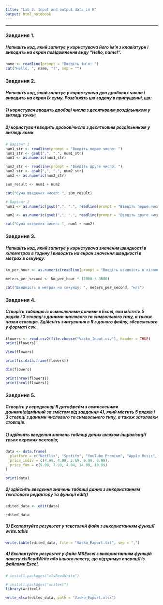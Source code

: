 ---
title: "Lab 2. Input and output data in R"
output: html_notebook
---

------------------------------------------------------------------------

### **Завдання 1.**

##### Напишіть код, який запитує у користувача його ім'я з клавіатури і виводить на екран повідомлення виду "Hello, name!".

```{r}
name <- readline(prompt = "Введіть ім'я: ")
cat("Hello, ", name, "!", sep = "")
```

### **Завдання 2.**

##### Напишіть код, який запитує у користувача два дробових числа і виводить на екран їх суму. Розв'яжіть цю задачу в припущенні, що:

##### 1) користувач вводить дробові числа з десятковим роздільником у вигляді точки;

##### 2) користувач вводить дробовічисла з десятковим роздільником у вигляді коми

```{r}
# Варіант 1
num1_str <- readline(prompt = "Введіть перше число: ")
num1_str <- gsub(",", ".", num1_str)
num1 <- as.numeric(num1_str)

num2_str <- readline(prompt = "Введіть друге число: ")
num2_str <- gsub(",", ".", num2_str)
num2 <- as.numeric(num2_str)

sum_result <- num1 + num2

cat("Сума введених чисел: ", sum_result)

```

```{r}
# Варіант 2
num1 <- as.numeric(gsub(",", ".", readline(prompt = "Введіть перше число: ")))

num2 <- as.numeric(gsub(",", ".", readline(prompt = "Введіть друге число: ")))

cat("Сума введених чисел: ", num1 + num2)
```

### **Завдання 3.**

##### Напишіть код, який запитує у користувача значення швидкості в кілометрах в годину і виводить на екран значення швидкості в метрах в секунду.

```{r}
km_per_hour <- as.numeric(readline(prompt = "Введіть швидкість в кілометрах на годину: "))

meters_per_second <- km_per_hour * (1000 / 3600)

cat("Швидкість в метрах на секунду: ", meters_per_second, "м/с")
```

### **Завдання 4.**

##### Створіть таблицю із осмисленими даними в Excel, яка містить 5 рядків і 3 стовпці з даними числового та символьного типу, а також назви стовпців. Здійсніть зчитування в R з даного файлу, збереженого у форматі csv.

```{r}
flowers <- read.csv2(file.choose("Vasko_Input.csv"), header = TRUE)
print(flowers)
```

```{r}
View(flowers)
```

```{r}
print(is.data.frame(flowers))
```

```{r}
dim(flowers)
```

```{r}
print(nrow(flowers))
print(ncol(flowers))
```

### **Завдання 5.**

##### Створіть у середовищі R датафрейм з осмисленими даними(відмінний за змістом від завдання 4), який містить 5 рядків і 3 стовпці з даними числового та символьного типу, а також заголовки стовпців.

##### 1) здійсніть введення значень таблиці даних шляхом ініціалізації трьох окремих векторів;

```{r}
data <- data.frame(
  platform = c("Netflix", "Spotify", "YouTube Premium", "Apple Music", "Megogo"),
  price_indiv = c(4.99, 4.99, 2.69, 9.99, 6.99),
  price_fam = c(9.99, 7.99, 4.04, 14.99, 10.99)
)

print(data)
```

##### 2) здійсніть введення значень таблиці даних з використанням текстового редактору та функції edit()

```{r}
edited_data <- edit(data)
```

```{r}
edited_data
```

##### 3) Експортуйте результат у текстовий файл з використанням функції write.table

```{r}
write.table(edited_data, file = "Vasko_Export.txt", sep = ",")
```

##### 4) Експортуйте результат у файл MSExcel з використанням функцій пакету xlsReadWrite або іншого пакету, що підтримує операції із файлами Excel.

```{r}
# install.packages("xlsReadWrite")
```

```{r}
# install.packages("writexl")
library(writexl)

write_xlsx(edited_data, path = "Vasko_Export.xlsx")
```
